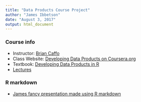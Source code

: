 ```yaml
---
title: "Data Products Course Project"
author: "James Ibbetson"
date: "August 3, 2017"
output: html_document
---
```


### Course info
- Instructor: [Brian Caffo](http://www.bcaffo.com/)
- Class Website: [Developing Data Products on Coursera.org](https://www.coursera.org/learn/data-products)
- Textbook: [Developing Data Products in R](https://leanpub.com/ddp)
- [Lectures](https://github.com/DataScienceSpecialization/courses/tree/master/09_DevelopingDataProducts/lectures)

### R markdown
- [James fancy presentation made using R markdown](JamesSlides.html)
